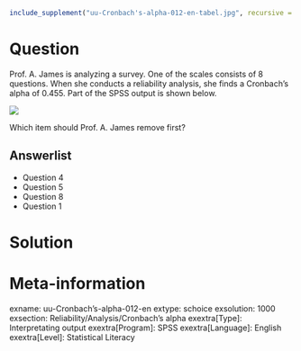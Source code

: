 ```r
include_supplement("uu-Cronbach's-alpha-012-en-tabel.jpg", recursive = TRUE)
```



Question
========
  
Prof. A. James is analyzing a survey. One of the scales consists of 8 questions. When she conducts a reliability analysis, she finds a Cronbach’s alpha of $0.455$. Part of the SPSS output is shown below.

![](uu-Cronbach's-alpha-012-en-tabel.jpg)
  
Which item should Prof. A. James remove first?

Answerlist
----------
* Question 4
* Question 5
* Question 8
* Question 1

Solution
========


Meta-information
================
exname: uu-Cronbach's-alpha-012-en
extype: schoice
exsolution: 1000
exsection: Reliability/Analysis/Cronbach's alpha
exextra[Type]: Interpretating output
exextra[Program]: SPSS
exextra[Language]: English
exextra[Level]: Statistical Literacy
